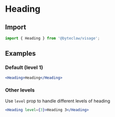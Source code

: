 # Heading

## Import

```js transpile=false
import { Heading } from '@byteclaw/visage';
```

## Examples

### Default (level 1)

```jsx live
<Heading>Heading</Heading>
```

### Other levels

Use `level` prop to handle different levels of heading

```jsx live
<Heading level={3}>Heading 3</Heading>
```
